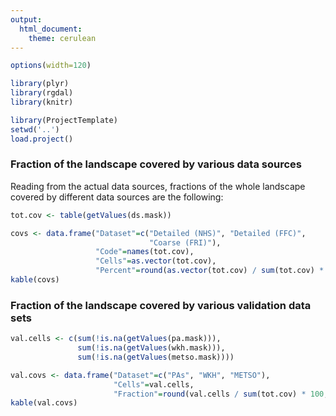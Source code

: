 ```yaml
---
output: 
  html_document: 
    theme: cerulean
---
```


```r
options(width=120)

library(plyr)
library(rgdal)
library(knitr)

library(ProjectTemplate)
setwd('..')
load.project()
```

### Fraction of the landscape covered by various data sources

Reading from the actual data sources, fractions of the whole landscape covered 
by different data sources are the following:

```r
tot.cov <- table(getValues(ds.mask))

covs <- data.frame("Dataset"=c("Detailed (NHS)", "Detailed (FFC)", 
                               "Coarse (FRI)"),
                   "Code"=names(tot.cov),
                   "Cells"=as.vector(tot.cov),
                   "Percent"=round(as.vector(tot.cov) / sum(tot.cov) * 100, 2))
kable(covs)

```

### Fraction of the landscape covered by various validation data sets

```r

val.cells <- c(sum(!is.na(getValues(pa.mask))),
               sum(!is.na(getValues(wkh.mask))),
               sum(!is.na(getValues(metso.mask))))

val.covs <- data.frame("Dataset"=c("PAs", "WKH", "METSO"),
                       "Cells"=val.cells,
                       "Fraction"=round(val.cells / sum(tot.cov) * 100, 2))
kable(val.covs)

```
